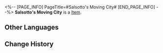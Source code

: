 <%-- [PAGE_INFO]
PageTitle=#Salsotto's Moving City#
[END_PAGE_INFO] --%>
{{Item Infobox
|id          = 63065
|image       = Item Salsotto's Moving City.png
|type        = 
|invCategory = Relics
|rarity      = 5
|effect      = 
|description = Enclosed within the plane is one of Salsotto's last remaining moving cities &mdash; Tumbleweed. This city never stopped and barely escaped from a fate of being swallowed up either by the dark night or the midnight sun.
|source1     = [[Simulated Universe: World 6 - Immersion Device Redemption]]
}}
'''Salsotto's Moving City''' is a [[Item]].

==Other Languages==
{{Other Languages
|en   = Salsotto's Moving City
|zhs  = 萨尔索图的移动城市
|zht  = 薩爾索圖的移動城市
|ja   = サルソットの移動都市
|ko   = 살소토의 움직이는 도시
|es   = Ciudad móvil de Salsotto
|fr   = Ville mouvante de Salsotto
|ru   = Движущийся город Салсотто
|th   = Salsotto's Moving City
|vi   = Thành Phố Chuyển Động Salsotto
|de   = Die fliegende Stadt von Salsotto
|id   = Salsotto's Moving City
|pt   = Cidade Móvel de Salsotto
}}

==Change History==
{{Change History|2.0}}